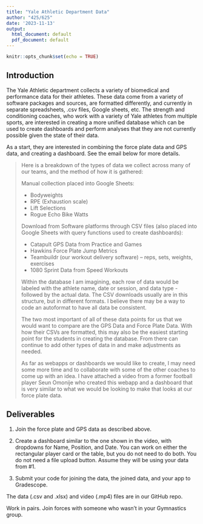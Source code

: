 ```yaml
---
title: "Yale Athletic Department Data"
author: "425/625"
date: '2023-11-13'
output:
  html_document: default
  pdf_document: default
---
```


```r
knitr::opts_chunk$set(echo = TRUE)
```

## Introduction

The Yale Athletic department collects a variety of biomedical and performance data for their athletes. These data come from a variety of software packages and sources, are formatted differently, and currently in separate spreadsheets, .csv files, Google sheets, etc.  The strength and conditioning coaches, who work with a variety of Yale athletes from multiple sports, are interested in creating a more unified database which can be used to create dashboards and perform analyses that they are not currently possible given the state of their data. 

As a start, they are interested in combining the force plate data and GPS data, and creating a dashboard. See the email below for more details. 

> Here is a breakdown of the types of data we collect across many of our teams, and the method of how it is gathered:
>
> Manual collection placed into Google Sheets:
>
>- Bodyweights
>- RPE (Exhaustion scale)
>- Lift Selections
>- Rogue Echo Bike Watts
> 
> Download from Software platforms through CSV files (also placed into Google Sheets with query functions used to create dashboards):
>
> - Catapult GPS Data from Practice and Games
> - Hawkins Force Plate Jump Metrics
> - Teambuildr (our workout delivery software) – reps, sets, weights, exercises
> - 1080 Sprint Data from Speed Workouts
> 
> Within the database I am imagining, each row of data would be labeled with the athlete name, date or session, and data type - followed by the actual data. The CSV downloads usually are in this structure, but in different formats. I believe there may be a way to code an autoformat to have all data be consistent.
>
> The two most important of all of these data points for us that we would want to compare are the GPS Data and Force Plate Data. With how their CSVs are formatted, this may also be the easiest starting point for the students in creating the database. From there can continue to add other types of data in and make adjustments as needed.
>
> As far as webapps or dashboards we would like to create, I may need some more time and to collaborate with some of the other coaches to come up with an idea. I have attached a video from a former football player Seun Omonije who created this webapp and a dashboard that is very similar to what we would be looking to make that looks at our force plate data.

## Deliverables

1. Join the force plate and GPS data as described above. 

2. Create a dashboard similar to the one shown in the video, with dropdowns for Name, Position, and Date. You can work on either the rectangular player card or the table, but you do not need to do both. You do not need a file upload button. Assume they will be using your data from #1. 

3. Submit your code for joining the data, the joined data, and your app to Gradescope. 

The data (.csv and .xlsx) and video (.mp4) files are in our GitHub repo. 
 
Work in pairs. Join forces with someone who wasn't in your Gymnastics group. 